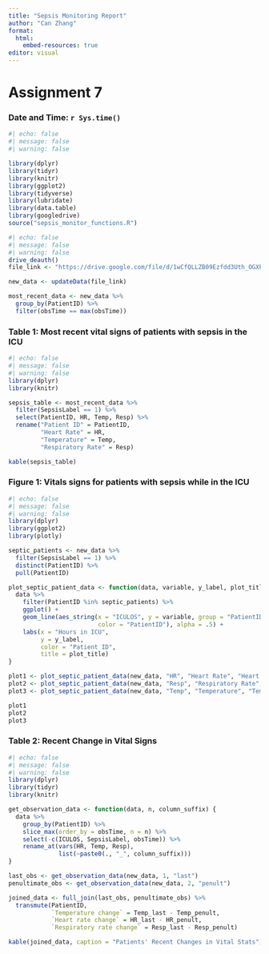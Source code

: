 ---
title: "Sepsis Monitoring Report"
author: "Can Zhang"
format: 
  html:
    embed-resources: true
editor: visual
---

# Assignment 7

### Date and Time: `r Sys.time()`

```{r}
#| echo: false
#| message: false
#| warning: false

library(dplyr)
library(tidyr)
library(knitr)
library(ggplot2)
library(tidyverse)
library(lubridate)
library(data.table) 
library(googledrive)
source("sepsis_monitor_functions.R")
```

```{r}
#| echo: false
#| message: false
#| warning: false
drive_deauth()
file_link <- "https://drive.google.com/file/d/1wCfQLLZB09Ezfdd3Uth_OGXPdmUPdoKu"

new_data <- updateData(file_link)

most_recent_data <- new_data %>%
  group_by(PatientID) %>%
  filter(obsTime == max(obsTime))
```

### Table 1: Most recent vital signs of patients with sepsis in the ICU

```{r}
#| echo: false
#| message: false
#| warning: false
library(dplyr)
library(knitr)

sepsis_table <- most_recent_data %>%
  filter(SepsisLabel == 1) %>%
  select(PatientID, HR, Temp, Resp) %>%
  rename("Patient ID" = PatientID,
         "Heart Rate" = HR,
         "Temperature" = Temp,
         "Respiratory Rate" = Resp)

kable(sepsis_table)
```

### Figure 1: Vitals signs for patients with sepsis while in the ICU

```{r}
#| echo: false
#| message: false
#| warning: false
library(dplyr)
library(ggplot2)
library(plotly)

septic_patients <- new_data %>% 
  filter(SepsisLabel == 1) %>% 
  distinct(PatientID) %>% 
  pull(PatientID)

plot_septic_patient_data <- function(data, variable, y_label, plot_title) {
  data %>%
    filter(PatientID %in% septic_patients) %>%
    ggplot() +
    geom_line(aes_string(x = "ICULOS", y = variable, group = "PatientID",
                         color = "PatientID"), alpha = .5) +
    labs(x = "Hours in ICU",
         y = y_label,
         color = "Patient ID",
         title = plot_title)
}

plot1 <- plot_septic_patient_data(new_data, "HR", "Heart Rate", "Heart Rate Over Time for Septic Patients")
plot2 <- plot_septic_patient_data(new_data, "Resp", "Respiratory Rate", "Respiratory Rate Over Time for Septic Patients")
plot3 <- plot_septic_patient_data(new_data, "Temp", "Temperature", "Temperature Over Time for Septic Patients")

plot1
plot2
plot3

```

### Table 2: Recent Change in Vital Signs

```{r}
#| echo: false
#| message: false
#| warning: false
library(dplyr)
library(tidyr)
library(knitr)

get_observation_data <- function(data, n, column_suffix) {
  data %>%
    group_by(PatientID) %>%
    slice_max(order_by = obsTime, n = n) %>%
    select(-c(ICULOS, SepsisLabel, obsTime)) %>%
    rename_at(vars(HR, Temp, Resp),
              list(~paste0(., "_", column_suffix)))
}

last_obs <- get_observation_data(new_data, 1, "last")
penultimate_obs <- get_observation_data(new_data, 2, "penult")

joined_data <- full_join(last_obs, penultimate_obs) %>%
  transmute(PatientID,
            `Temperature change` = Temp_last - Temp_penult,
            `Heart rate change` = HR_last - HR_penult,
            `Respiratory rate change` = Resp_last - Resp_penult)

kable(joined_data, caption = "Patients' Recent Changes in Vital Stats")

```
